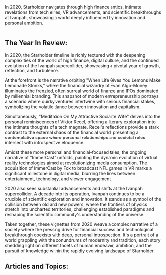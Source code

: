 In 2020, Starholder navigates through high finance antics, intimate revelations from tech elites, VR advancements, and scientific breakthroughs at Ivanpah, showcasing a world deeply influenced by innovation and personal ambition.

<img src="https://www.blockstar.com/wp-content/uploads/2024/06/2020_wife-e1718998170373.png" alt="" />

## The Year In Review:
In 2020, the Starholder timeline is richly textured with the deepening complexities of the world of high finance, digital culture, and the continued evolution of the Ivanpah supercollider, showcasing a pivotal year of growth, reflection, and turbulence.

At the forefront is the narrative orbiting "When Life Gives You Lemons Make Lemonade Stonks," where the financial wizardry of Evan Algo-Money illuminates the frenzied, often surreal world of finance and IPOs dominated by millennial branding. This snapshot of modern entrepreneurship portrays a scenario where quirky ventures intertwine with serious financial stakes, symbolizing the volatile dance between innovation and capitalism.

Simultaneously, "Meditation On My Attractive Socialite Wife" delves into the personal reminiscences of Viktor Recel, offering a literary exploration into the intimate thoughts of a tech magnate. Recel's reflections provide a stark contrast to the external chaos of the financial world, presenting a contemplative space where personal relationships and societal roles intersect with introspective eloquence.

Amidst these more personal and financial-focused tales, the ongoing narrative of "ImmerCast" unfolds, painting the dynamic evolution of virtual reality technologies aimed at revolutionizing media consumption. The acquisition of ImmerCast by Fox to broadcast NFL games in VR marks a significant milestone in digital media, blurring the lines between entertainment, technology, and viewer engagement.

2020 also sees substantial advancements and shifts at the Ivanpah supercollider. A decade into its operation, Ivanpah continues to be a crucible of scientific exploration and innovation. It stands as a symbol of the collision between old and new powers, where the frontiers of physics stretch into uncharted territories, challenging established paradigms and reshaping the scientific community's understanding of the universe.

Taken together, these vignettes from 2020 weave a complex narrative of a society where the pressing drive for financial success and technological breakthrough coexists with deep, personal introspection. It's a portrait of a world grappling with the conundrums of modernity and tradition, each story shedding light on different facets of human endeavor, ambition, and the pursuit of knowledge within the rapidly evolving landscape of Starholder.

## Articles and Topics:

